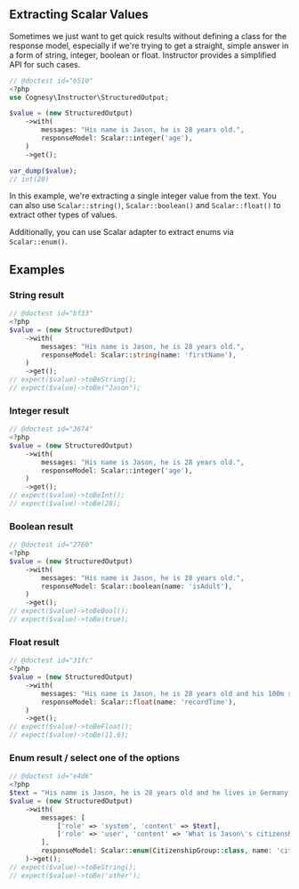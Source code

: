 ## Extracting Scalar Values

Sometimes we just want to get quick results without defining a class for the response model, especially if we're trying to get a straight, simple answer in a form of string, integer, boolean or float. Instructor provides a simplified API for such cases.

```php
// @doctest id="6510"
<?php
use Cognesy\Instructor\StructuredOutput;

$value = (new StructuredOutput)
    ->with(
        messages: "His name is Jason, he is 28 years old.",
        responseModel: Scalar::integer('age'),
    )
    ->get();

var_dump($value);
// int(28)
```

In this example, we're extracting a single integer value from the text. You can also use `Scalar::string()`, `Scalar::boolean()` and `Scalar::float()` to extract other types of values.

Additionally, you can use Scalar adapter to extract enums via `Scalar::enum()`.


## Examples

### String result

```php
// @doctest id="bf33"
<?php
$value = (new StructuredOutput)
    ->with(
        messages: "His name is Jason, he is 28 years old.",
        responseModel: Scalar::string(name: 'firstName'),
    )
    ->get();
// expect($value)->toBeString();
// expect($value)->toBe("Jason");
```

### Integer result

```php
// @doctest id="3674"
<?php
$value = (new StructuredOutput)
    ->with(
        messages: "His name is Jason, he is 28 years old.",
        responseModel: Scalar::integer('age'),
    )
    ->get();
// expect($value)->toBeInt();
// expect($value)->toBe(28);
```

### Boolean result

```php
// @doctest id="2760"
<?php
$value = (new StructuredOutput)
    ->with(
        messages: "His name is Jason, he is 28 years old.",
        responseModel: Scalar::boolean(name: 'isAdult'),
    )
    ->get();
// expect($value)->toBeBool();
// expect($value)->toBe(true);
```

### Float result

```php
// @doctest id="31fc"
<?php
$value = (new StructuredOutput)
    ->with(
        messages: "His name is Jason, he is 28 years old and his 100m sprint record is 11.6 seconds.",
        responseModel: Scalar::float(name: 'recordTime'),
    )
    ->get();
// expect($value)->toBeFloat();
// expect($value)->toBe(11.6);
```

### Enum result / select one of the options

```php
// @doctest id="e4d6"
<?php
$text = "His name is Jason, he is 28 years old and he lives in Germany.";
$value = (new StructuredOutput)
    ->with(
        messages: [
            ['role' => 'system', 'content' => $text],
            ['role' => 'user', 'content' => 'What is Jason\'s citizenship?'],
        ],
        responseModel: Scalar::enum(CitizenshipGroup::class, name: 'citizenshipGroup'),
    )->get();
// expect($value)->toBeString();
// expect($value)->toBe('other');
```
